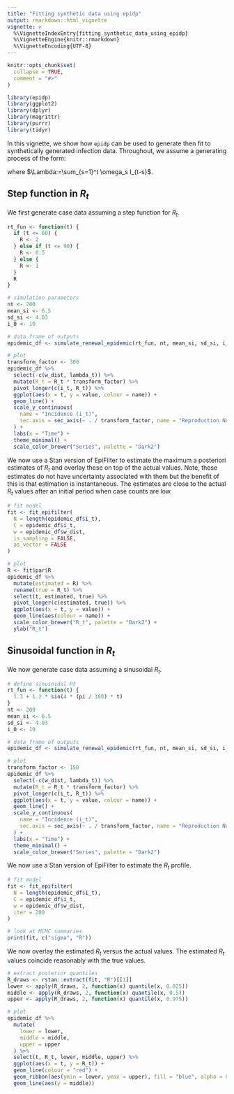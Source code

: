 ```yaml
---
title: "Fitting synthetic data using epidp"
output: rmarkdown::html_vignette
vignette: >
  %\VignetteIndexEntry{fitting_synthetic_data_using_epidp}
  %\VignetteEngine{knitr::rmarkdown}
  %\VignetteEncoding{UTF-8}
---
```


```r
knitr::opts_chunk$set(
  collapse = TRUE,
  comment = "#>"
)
```

```r
library(epidp)
library(ggplot2)
library(dplyr)
library(magrittr)
library(purrr)
library(tidyr)
```


In this vignette, we show how `epidp` can be used to generate then fit to synthetically generated infection data. Throughout, we assume a generating process of the form:

\begin{equation}
I_t \sim \text{Poisson}(R_t \Lambda_t),
\end{equation}

where $\Lambda:=\sum_{s=1}^t \omega_s I_{t-s}$.


## Step function in $R_t$
We first generate case data assuming a step function for $R_t$.
```r
rt_fun <- function(t) {
  if (t <= 60) {
    R <- 2
  } else if (t <= 90) {
    R <- 0.5
  } else {
    R <- 1
  }
  R
}

# simulation parameters
nt <- 200
mean_si <- 6.5
sd_si <- 4.03
i_0 <- 10

# data frame of outputs
epidemic_df <- simulate_renewal_epidemic(rt_fun, nt, mean_si, sd_si, i_0)

# plot
transform_factor <- 300
epidemic_df %>%
  select(-c(w_dist, lambda_t)) %>%
  mutate(R_t = R_t * transform_factor) %>%
  pivot_longer(c(i_t, R_t)) %>%
  ggplot(aes(x = t, y = value, colour = name)) +
  geom_line() +
  scale_y_continuous(
    name = "Incidence (i_t)",
    sec.axis = sec_axis(~ . / transform_factor, name = "Reproduction Number (R_t)")
  ) +
  labs(x = "Time") +
  theme_minimal() +
  scale_color_brewer("Series", palette = "Dark2")
```

We now use a Stan version of EpiFilter to estimate the maximum a posteriori estimates
of $R_t$ and overlay these on top of the actual values. Note, these estimates do
not have uncertainty associated with them but the benefit of this is that estimation
is instantaneous. The estimates are close to the actual $R_t$ values after an initial
period when case counts are low.
```r
# fit model
fit <- fit_epifilter(
  N = length(epidemic_df$i_t),
  C = epidemic_df$i_t,
  w = epidemic_df$w_dist,
  is_sampling = FALSE,
  as_vector = FALSE
)

# plot
R <- fit$par$R
epidemic_df %>%
  mutate(estimated = R) %>%
  rename(true = R_t) %>%
  select(t, estimated, true) %>%
  pivot_longer(c(estimated, true)) %>%
  ggplot(aes(x = t, y = value)) +
  geom_line(aes(colour = name)) +
  scale_color_brewer("R_t", palette = "Dark2") +
  ylab("R_t")
```


## Sinusoidal function in $R_t$
We now generate case data assuming a sinusoidal $R_t$.
```r
# define sinusoidal Rt
rt_fun <- function(t) {
  1.3 + 1.2 * sin(4 * (pi / 180) * t)
}
nt <- 200
mean_si <- 6.5
sd_si <- 4.03
i_0 <- 10

# data frame of outputs
epidemic_df <- simulate_renewal_epidemic(rt_fun, nt, mean_si, sd_si, i_0)

# plot
transform_factor <- 150
epidemic_df %>%
  select(-c(w_dist, lambda_t)) %>%
  mutate(R_t = R_t * transform_factor) %>%
  pivot_longer(c(i_t, R_t)) %>%
  ggplot(aes(x = t, y = value, colour = name)) +
  geom_line() +
  scale_y_continuous(
    name = "Incidence (i_t)",
    sec.axis = sec_axis(~ . / transform_factor, name = "Reproduction Number (R_t)")
  ) +
  labs(x = "Time") +
  theme_minimal() +
  scale_color_brewer("Series", palette = "Dark2")
```

We now use a Stan version of EpiFilter to estimate the $R_t$ profile.
```r
# fit model
fit <- fit_epifilter(
  N = length(epidemic_df$i_t),
  C = epidemic_df$i_t,
  w = epidemic_df$w_dist,
  iter = 200
)

# look at MCMC summaries
print(fit, c("sigma", "R"))
```

We now overlay the estimated $R_t$ versus the actual values. The estimated $R_t$ values coincide reasonably with the true values.
```r
# extract posterior quantiles
R_draws <- rstan::extract(fit, "R")[[1]]
lower <- apply(R_draws, 2, function(x) quantile(x, 0.025))
middle <- apply(R_draws, 2, function(x) quantile(x, 0.5))
upper <- apply(R_draws, 2, function(x) quantile(x, 0.975))

# plot
epidemic_df %>%
  mutate(
    lower = lower,
    middle = middle,
    upper = upper
  ) %>%
  select(t, R_t, lower, middle, upper) %>%
  ggplot(aes(x = t, y = R_t)) +
  geom_line(colour = "red") +
  geom_ribbon(aes(ymin = lower, ymax = upper), fill = "blue", alpha = 0.4) +
  geom_line(aes(y = middle))
```


